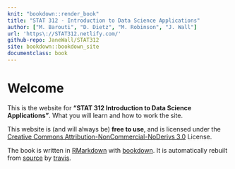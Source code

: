 ```yaml
---
knit: "bookdown::render_book"
title: "STAT 312 - Introduction to Data Science Applications"
author: ["M. Barouti", "D. Dietz", "M. Robinson", "J. Wall"]
url: 'https\://STAT312.netlify.com/'
github-repo: JaneWall/STAT312
site: bookdown::bookdown_site
documentclass: book
---
```


# Welcome {-} 

This is the website for __"STAT 312 Introduction to Data Science Applications"__. What you will learn and how to work the site.

This website is (and will always be) __free to use__, and is licensed under the [Creative Commons Attribution-NonCommercial-NoDerivs 3.0](http://creativecommons.org/licenses/by-nc-nd/3.0/us/) License. 

The book is written in [RMarkdown](https://rmarkdown.rstudio.com) with [bookdown](https://bookdown.org). It is automatically rebuilt from [source](https://github.com/hadley/r4ds) by [travis](http://travis-ci.org/). 